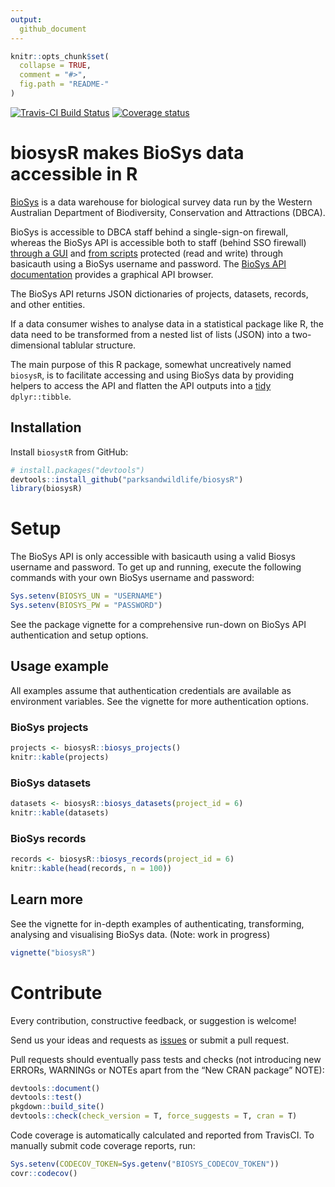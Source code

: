 ```yaml
---
output:
  github_document
---
```


<!-- README.md is generated from README.Rmd. Please edit that file -->

```r
knitr::opts_chunk$set(
  collapse = TRUE,
  comment = "#>",
  fig.path = "README-"
)
```

[![Travis-CI Build Status](https://travis-ci.org/parksandwildlife/biosysR.png?branch=master)](https://travis-ci.org/parksandwildlife/biosysR)
[![Coverage status](https://codecov.io/gh/parksandwildlife/biosysR/branch/master/graph/badge.svg)](https://codecov.io/github/parksandwildlife/biosysR?branch=master)

# biosysR makes BioSys data accessible in R
[BioSys](https://biosys.dbca.wa.gov.au/) is a data warehouse for biological 
survey data run by the Western Australian Department of Biodiversity, 
Conservation and Attractions (DBCA).

BioSys is accessible to DBCA staff behind a single-sign-on firewall, 
whereas the BioSys API is accessible both to staff (behind SSO firewall) 
[through a GUI](https://biosys.dbca.wa.gov.au/sso/api) and 
[from scripts](https://biosys.dbca.wa.gov.au/api) protected (read and write) 
through basicauth using a BioSys username and password.
The [BioSys API documentation](https://biosys-admin.dbca.wa.gov.au/api/explorer/)
provides a graphical API browser.

The BioSys API returns JSON dictionaries of projects, datasets, records, and other
entities.

If a data consumer wishes to analyse data in a statistical package like
R, the data need to be transformed from a nested list of lists (JSON) into a
two-dimensional tablular structure.

The main purpose of this R package, somewhat uncreatively named `biosysR`, 
is to facilitate accessing and using BioSys data by providing helpers to access 
the API and flatten the API outputs into a 
[tidy](http://vita.had.co.nz/papers/tidy-data.html) `dplyr::tibble`.

## Installation

Install `biosystR` from GitHub:

```r
# install.packages("devtools")
devtools::install_github("parksandwildlife/biosysR")
library(biosysR)
```

# Setup
The BioSys API is only accessible with basicauth using a valid Biosys username 
and password. To get up and running, execute the following commands with your
own BioSys username and password:

```r
Sys.setenv(BIOSYS_UN = "USERNAME")
Sys.setenv(BIOSYS_PW = "PASSWORD")
```
See the package vignette for a comprehensive run-down on BioSys API authentication
and setup options.

## Usage example
All examples assume that authentication credentials are available as environment
variables. See the vignette for more authentication options.

### BioSys projects
```r
projects <- biosysR::biosys_projects()
knitr::kable(projects)
```

### BioSys datasets
```r
datasets <- biosysR::biosys_datasets(project_id = 6)
knitr::kable(datasets)
```

### BioSys records
```r
records <- biosysR::biosys_records(project_id = 6)
knitr::kable(head(records, n = 100))
```

## Learn more

See the vignette for in-depth examples of authenticating, transforming, 
analysing and visualising BioSys data. (Note: work in progress)

```r
vignette("biosysR")
```

# Contribute
Every contribution, constructive feedback, or suggestion is welcome! 

Send us your ideas and requests as 
[issues](https://github.com/parksandwildlife/biosysr/issues) 
or submit a pull request.

Pull requests should eventually pass tests and checks (not introducing new 
ERRORs, WARNINGs or NOTEs apart from the "New CRAN package" NOTE):

```r
devtools::document()
devtools::test()
pkgdown::build_site()
devtools::check(check_version = T, force_suggests = T, cran = T)
```

Code coverage is automatically calculated and reported from TravisCI.
To manually submit code coverage reports, run:

```r
Sys.setenv(CODECOV_TOKEN=Sys.getenv("BIOSYS_CODECOV_TOKEN"))
covr::codecov()
```
